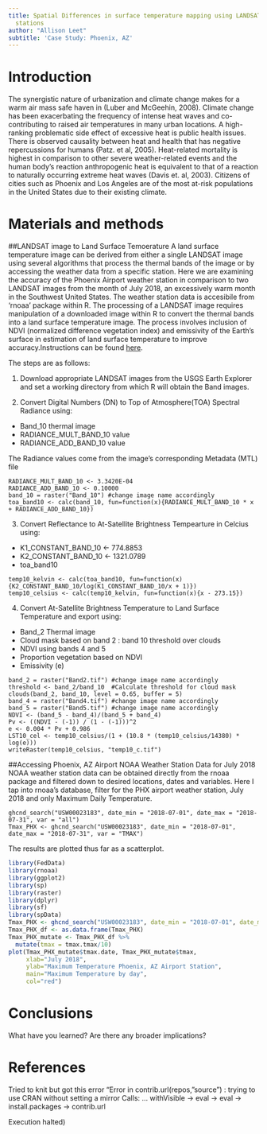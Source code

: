 ---
title: Spatial Differences in surface temperature mapping using LANDSAT vs. weather
  stations
author: "Allison Leet"
subtitle: 'Case Study: Phoenix, AZ'
---

# Introduction
The synergistic nature of urbanization and climate change makes for a warm air mass safe haven in (Luber and McGeehin, 2008). Climate change has been exacerbating the frequency of intense heat waves and co-contributing to raised air temperatures in many urban locations. A high-ranking problematic side effect of excessive heat is public health issues. There is observed causality between heat and health that has negative repercussions for humans (Patz. et al, 2005). Heat-related mortality is highest in comparison to other severe weather-related events and the human body’s reaction anthropogenic heat is equivalent to that of a reaction to naturally occurring extreme heat waves (Davis et. al, 2003). Citizens of cities such as Phoenix and Los Angeles are of the most at-risk populations in the United States due to their existing climate.  


# Materials and methods

##LANDSAT image to Land Surface Temoerature
A land surface temperature image can be derived from either a single LANDSAT image using several algorithms that process the thermal bands of the image or by accessing the weather data from a specific station. Here we are examining the accuracy of the Phoenix Airport weather station in comparison to two LANDSAT images from the month of July 2018, an excessively warm month in the Southwest United States. The weather station data is accesibile from 'rnoaa' package within R. The processing of a LANDSAT image requires manipulation of a downloaded image within R to convert the thermal bands into a land surface temperature image. The process involves inclusion of NDVI (normalized difference vegetation index) and emissivity of the Earth's surface in estimation of land surface temperature to improve accuracy.Instructions can be found [here](http://www.gis-blog.com/calculation-of-land-surface-temperature-lst-from-landsat-8-using-r/).

The steps are as follows:

1. Download appropriate LANDSAT images from the USGS Earth Explorer and set a working directory from which R will obtain the Band images.

2. Convert Digital Numbers (DN) to Top of Atmosphere(TOA) Spectral Radiance using:
  + Band_10 thermal image
  + RADIANCE_MULT_BAND_10 value
  + RADIANCE_ADD_BAND_10 value

The Radiance values come from the image's corresponding Metadata (MTL) file
```
RADIANCE_MULT_BAND_10 <- 3.3420E-04 
RADIANCE_ADD_BAND_10 <- 0.10000 
band_10 = raster("Band_10") #change image name accordingly
toa_band10 <- calc(band_10, fun=function(x){RADIANCE_MULT_BAND_10 * x + RADIANCE_ADD_BAND_10})
```
3. Convert Reflectance to At-Satellite Brightness Tempearture in Celcius using:
  + K1_CONSTANT_BAND_10 <- 774.8853
  + K2_CONSTANT_BAND_10 <- 1321.0789
  + toa_band10
  
```
temp10_kelvin <- calc(toa_band10, fun=function(x){K2_CONSTANT_BAND_10/log(K1_CONSTANT_BAND_10/x + 1)})
temp10_celsius <- calc(temp10_kelvin, fun=function(x){x - 273.15})
```

4. Convert At-Satellite Brightness Temperature to Land Surface Temperature and export using:
  + Band_2 Thermal image
  + Cloud mask based on band 2 : band 10 threshold over clouds
  + NDVI using bands 4 and 5
  + Proportion vegetation based on NDVI
  + Emissivity (e)
  
```
band_2 = raster("Band2.tif") #change image name accordingly
threshold <- band_2/band_10  #Calculate threshold for cloud mask
clouds(band_2, band_10, level = 0.65, buffer = 5)
band_4 = raster("Band4.tif") #change image name accordingly
band_5 = raster("Band5.tif") #change image name accordingly
NDVI <- (band_5 - band_4)/(band_5 + band_4)
Pv <- ((NDVI - (-1)) / (1 - (-1)))^2
e <- 0.004 * Pv + 0.986
LST10_cel <- temp10_celsius/(1 + (10.8 * (temp10_celsius/14380) * log(e)))
writeRaster(temp10_celsius, "temp10_c.tif")
```

##Accessing Phoenix, AZ Airport NOAA Weather Station Data for July 2018
NOAA weather station data can be obtained directly from the rnoaa package and filtered down to desired locations, dates and variables. Here I tap into rnoaa's database, filter for the PHX airport weather station, July 2018 and only Maximum Daily Temperature.

```
ghcnd_search("USW00023183", date_min = "2018-07-01", date_max = "2018-07-31", var = "all")
Tmax_PHX <- ghcnd_search("USW00023183", date_min = "2018-07-01", date_max = "2018-07-31", var = "TMAX")
```
The results are plotted thus far as a scatterplot.
```{r, echo=FALSE}
library(FedData)
library(rnoaa)
library(ggplot2)
library(sp)
library(raster)
library(dplyr)
library(sf)
library(spData)
Tmax_PHX <- ghcnd_search("USW00023183", date_min = "2018-07-01", date_max = "2018-07-31", var = "TMAX")
Tmax_PHX_df <- as.data.frame(Tmax_PHX)
Tmax_PHX_mutate <- Tmax_PHX_df %>% 
  mutate(tmax = tmax.tmax/10)
plot(Tmax_PHX_mutate$tmax.date, Tmax_PHX_mutate$tmax,
     xlab="July 2018",
     ylab="Maximum Temperature Phoenix, AZ Airport Station",
     main="Maximum Temperature by day",
     col="red")
```
# Conclusions

What have you learned?  Are there any broader implications?

# References
 Tried to knit but got this error "Error in contrib.url(repos, "source") : 
  trying to use CRAN without setting a mirror
Calls: <Anonymous> ... withVisible -> eval -> eval -> install.packages -> contrib.url

Execution halted)
